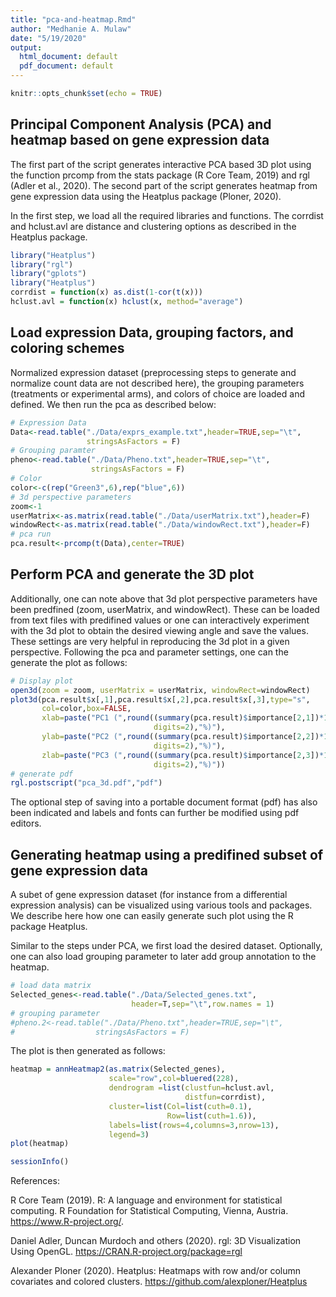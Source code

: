 ```yaml
---
title: "pca-and-heatmap.Rmd"
author: "Medhanie A. Mulaw"
date: "5/19/2020"
output:
  html_document: default
  pdf_document: default
---
```


```r
knitr::opts_chunk$set(echo = TRUE)
```

## Principal Component Analysis (PCA) and heatmap based on gene expression data

The first part of the script generates interactive PCA based 3D plot using the function prcomp from the stats package (R Core Team, 2019) and rgl (Adler et al., 2020). The second part of the script generates heatmap from gene expression data using the Heatplus package (Ploner, 2020).

In the first step, we load all the required libraries and functions. The corrdist and hclust.avl are distance and clustering options as described in the Heatplus package. 

```r
library("Heatplus")
library("rgl")
library("gplots")
library("Heatplus")
corrdist = function(x) as.dist(1-cor(t(x)))
hclust.avl = function(x) hclust(x, method="average")
```

## Load expression Data, grouping factors, and coloring schemes

Normalized expression dataset (preprocessing steps to generate and normalize count data are not described here), the grouping parameters (treatments or experimental arms), and colors of choice are loaded and defined. We then run the pca as described below:

```r
# Expression Data
Data<-read.table("./Data/exprs_example.txt",header=TRUE,sep="\t",
                 stringsAsFactors = F)
# Grouping paramter
pheno<-read.table("./Data/Pheno.txt",header=TRUE,sep="\t",
                  stringsAsFactors = F)
# Color
color<-c(rep("Green3",6),rep("blue",6))
# 3d perspective parameters
zoom<-1
userMatrix<-as.matrix(read.table("./Data/userMatrix.txt"),header=F)
windowRect<-as.matrix(read.table("./Data/windowRect.txt"),header=F)
# pca run
pca.result<-prcomp(t(Data),center=TRUE)
```

## Perform PCA and generate the 3D plot

Additionally, one can note above that 3d plot perspective parameters have been predfined (zoom, userMatrix, and windowRect). These can be loaded from text files with predifined values or one can interactively experiment with the 3d plot to obtain the desired viewing angle and save the values. These settings are very helpful in reproducing the 3d plot in a given perspective. Following the pca and parameter settings, one can the generate the plot as follows:

```r

# Display plot
open3d(zoom = zoom, userMatrix = userMatrix, windowRect=windowRect)
plot3d(pca.result$x[,1],pca.result$x[,2],pca.result$x[,3],type="s",
       col=color,box=FALSE,
       xlab=paste("PC1 (",round((summary(pca.result)$importance[2,1])*100,
                                digits=2),"%)"),
       ylab=paste("PC2 (",round((summary(pca.result)$importance[2,2])*100,
                                digits=2),"%)"),
       zlab=paste("PC3 (",round((summary(pca.result)$importance[2,3])*100,
                                digits=2),"%)"))
# generate pdf
rgl.postscript("pca_3d.pdf","pdf")
```

The optional step of saving into a portable document format (pdf) has also been indicated and labels and fonts can further be modified using pdf editors.

## Generating heatmap using a predifined subset of gene expression data

A subet of gene expression dataset (for instance from a differential expression analysis) can be visualized using various tools and packages. We describe here how one can easily generate such plot using the R package Heatplus. 

Similar to the steps under PCA, we first load the desired dataset. Optionally, one can also load grouping parameter to later add group annotation to the heatmap.

```r
# load data matrix
Selected_genes<-read.table("./Data/Selected_genes.txt",
                           header=T,sep="\t",row.names = 1)
# grouping parameter
#pheno.2<-read.table("./Data/Pheno.txt",header=TRUE,sep="\t",
#                  stringsAsFactors = F)
```

The plot is then generated as follows:

```r
heatmap = annHeatmap2(as.matrix(Selected_genes), 
                      scale="row",col=bluered(228),
                      dendrogram =list(clustfun=hclust.avl,
                                       distfun=corrdist),
                      cluster=list(Col=list(cuth=0.1),
                                   Row=list(cuth=1.6)),
                      labels=list(rows=4,columns=3,nrow=13),
                      legend=3)
plot(heatmap)
```

```r
sessionInfo()
```

References:

  R Core Team (2019). R: A language and environment for statistical computing.
  R Foundation for Statistical Computing, Vienna, Austria.
  <https://www.R-project.org/>.
  
  Daniel Adler, Duncan Murdoch and others (2020). rgl: 3D Visualization Using
  OpenGL. <https://CRAN.R-project.org/package=rgl>
  
  Alexander Ploner (2020). Heatplus: Heatmaps with row and/or column
  covariates and colored clusters. <https://github.com/alexploner/Heatplus>

